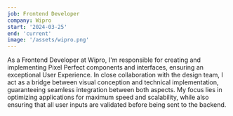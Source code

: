 ```yaml
---
job: Frontend Developer
company: Wipro
start: '2024-03-25'
end: 'current'
image: '/assets/wipro.png'
---
```


As a Frontend Developer at Wipro, I'm responsible for creating and implementing Pixel Perfect components and interfaces, ensuring an exceptional User Experience. In close collaboration with the design team, I act as a bridge between visual conception and technical implementation, guaranteeing seamless integration between both aspects. My focus lies in optimizing applications for maximum speed and scalability, while also ensuring that all user inputs are validated before being sent to the backend.
